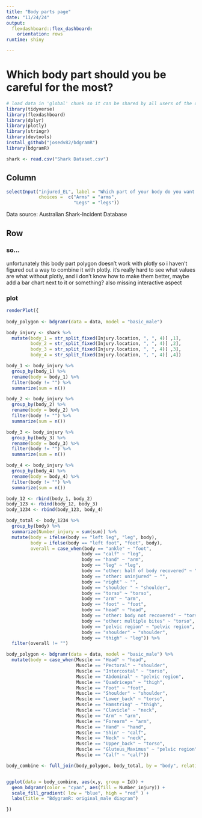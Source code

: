 ```yaml
---
title: "Body parts page"
date: "11/24/24"
output: 
  flexdashboard::flex_dashboard:
    orientation: rows
runtime: shiny

---
```


Which body part should you be careful for the most?
=====================================  

```r
# load data in 'global' chunk so it can be shared by all users of the dashboard
library(tidyverse)
library(flexdashboard)
library(dplyr)
library(plotly)
library(stringr)
library(devtools)
install_github("josedv82/bdgramR")
library(bdgramR)

shark <- read.csv("Shark Dataset.csv")

```

Column {.sidebar}
-----------------------------------------------------------------------

```r
selectInput("injured_EL", label = "Which part of your body do you want to watch out for?", 
            choices =  c("Arms" = "arms",
                         "Legs" = "legs"))


```

Data source: Australian Shark-Incident Database

Row
-----------------------------------------------------------------------

### so...
unfortunately this body part polygon doesn't work with plotly so i haven't figured out a way to combine it with plotly. it's really hard to see what values are what without plotly, and i don't know how to make them better, maybe add a bar chart next to it or something? also missing interactive aspect

### plot

```r
renderPlot({
  
body_polygon <- bdgramr(data = data, model = "basic_male")

body_injury <- shark %>%
  mutate(body_1 = str_split_fixed(Injury.location, ", ", 4)[ ,1],
         body_2 = str_split_fixed(Injury.location, ", ", 4)[ ,2],
         body_3 = str_split_fixed(Injury.location, ", ", 4)[ ,3],
         body_4 = str_split_fixed(Injury.location, ", ", 4)[ ,4])

body_1 <- body_injury %>% 
  group_by(body_1) %>% 
  rename(body = body_1) %>% 
  filter(body != "") %>% 
  summarize(sum = n())

body_2 <- body_injury %>% 
  group_by(body_2) %>% 
  rename(body = body_2) %>% 
  filter(body != "") %>% 
  summarize(sum = n())

body_3 <- body_injury %>% 
  group_by(body_3) %>% 
  rename(body = body_3) %>% 
  filter(body != "") %>% 
  summarize(sum = n())

body_4 <- body_injury %>% 
  group_by(body_4) %>% 
  rename(body = body_4) %>% 
  filter(body != "") %>% 
  summarize(sum = n())

body_12 <- rbind(body_1, body_2)
body_123 <- rbind(body_12, body_3)
body_1234 <- rbind(body_123, body_4)

body_total <- body_1234 %>% 
  group_by(body) %>%
  summarize(Number_injury = sum(sum)) %>% 
  mutate(body = ifelse(body == "left leg", "leg", body),
         body = ifelse(body == "left foot", "foot", body),
         overall = case_when(body == "ankle" ~ "foot",
                            body == "calf" ~ "leg",
                            body == "hand" ~ "arm",
                            body == "leg" ~ "leg",
                            body == "other: half of body recovered" ~ "",
                            body == "other: uninjured" ~ "",
                            body == "right" ~ "",
                            body == "shoulder " ~ "shoulder",
                            body == "torso" ~ "torso",
                            body == "arm" ~ "arm",
                            body == "foot" ~ "foot",
                            body == "head" ~ "head",
                            body == "other: body not recovered" ~ "torso",
                            body == "other: multiple bites" ~ "torso",
                            body == "pelvic region" ~ "pelvic region",
                            body == "shoulder" ~ "shoulder",
                            body == "thigh" ~ "leg")) %>% 
  filter(overall != "") 

body_polygon <- bdgramr(data = data, model = "basic_male") %>% 
  mutate(body = case_when(Muscle == "Head" ~ "head",
                          Muscle == "Pectoral" ~ "shoulder",
                          Muscle == "Intercostal" ~ "torso",
                          Muscle == "Abdominal" ~ "pelvic region",
                          Muscle == "Quadriceps" ~ "thigh",
                          Muscle == "Foot" ~ "foot",
                          Muscle == "Shoulder" ~ "shoulder",
                          Muscle == "Lower_back" ~ "torso",
                          Muscle == "Hamstring" ~ "thigh",
                          Muscle == "Clavicle" ~ "neck",
                          Muscle == "Arm" ~ "arm",
                          Muscle == "Forearm" ~ "arm",
                          Muscle == "Hand" ~ "hand",
                          Muscle == "Shin" ~ "calf",
                          Muscle == "Neck" ~ "neck",
                          Muscle == "Upper_back" ~ "torso",
                          Muscle == "Gluteus_Maximus" ~ "pelvic region",
                          Muscle == "Calf" ~ "calf"))

body_combine <- full_join(body_polygon, body_total, by = "body", relationship = "many-to-many")


ggplot(data = body_combine, aes(x,y, group = Id)) +
  geom_bdgramr(color = "cyan", aes(fill = Number_injury)) +
  scale_fill_gradient( low = "blue", high = "red" ) +
  labs(title = "BdygramR: original_male diagram")

})
```
